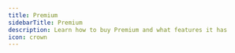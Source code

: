 ---
title: Premium
sidebarTitle: Premium
description: Learn how to buy Premium and what features it has
icon: crown
---

<script dangerouslySetInnerHTML={{
  __html: `
    (function() {
      let isToggling = false;
      
      document.addEventListener('click', function(e) {
        const summary = e.target.closest('summary');
        if (summary && !isToggling) {
          const clickedAccordion = summary.parentElement;
          const wasOpen = clickedAccordion.hasAttribute('open');
          
          isToggling = true;
          
          if (!wasOpen) {
            const allAccordions = document.querySelectorAll('details[open]');
            allAccordions.forEach(accordion => {
              if (accordion !== clickedAccordion) {
                accordion.removeAttribute('open');
              }
            });
          }
          
          requestAnimationFrame(() => {
            isToggling = false;
          });
        }
      });
    })();
  `
}} />

<div className="mobile-only">
<Card title="Buy Premium" icon="circle-1" href="../guides/premium#how-to-buy-premium-on-haunt-gg" horizontal>
Learn how to buy premium on haunt.gg
</Card>

<Card title="Payment Methods" icon="circle-2" href="../guides/premium#payment-methods" horizontal>
Check out the available payment methods.
</Card>

<Card title="Premium Features" icon="circle-3" href="../guides/premium#premium-features" horizontal>
Check out all premium features.
</Card>
</div>

## How to buy Premium on haunt.gg

<Steps>
    <Step title="Go to the pricing page">
        Head over to [haunt.gg/pricing](https://haunt.gg/pricing)
    </Step>
    <Step title="Click on the Buy Button">
        Then click on the button: "Get Lifetime Premium"
    </Step>
    <Step title="Pick your payment method">
        Then pick your preferred payment method
    </Step>
</Steps>

---

## Payment Methods

<Tabs>
    <Tab title="Stripe">
        - You can choose the following payment methods via Stripe: Credit/Debit Card, Google Pay, EPS-Transfer (Bank Transfer), Klarna, Apple Pay, Giropay
    </Tab>
    <Tab title="Cryptocurrencies">
        - You can choose the following Cryptocurrencies via Cryptomus: USDT, BTC, LTC, ETH, XMR, POL, BNB, USDC, SOL
    </Tab>
    <Tab title="PayPal">
        - You can use PayPal to pay through our trusted Point of Sale software, Paddle
    </Tab>
</Tabs>

---

## Premium Features

<AccordionGroup>
<Accordion title="Alias">
You can create an **Alias username** that automatically redirects to your main Bio Page.  

<Frame>
    ![Alias Premium](../images/alias-premium.png)
</Frame>
</Accordion>

<Accordion title="Profile Metadata">
You can set your **Discord Embed**, **Tab Title**, and **Favicon** with Profile Metadata.  

<Frame>
    ![Profile Metadata](../images/profile-metadata-premium.png)
</Frame>

<Frame>
    ![Metadata Visibility](../images/profile-metadata-visibility.png)
</Frame>

### Metadata Preview (Discord)

<Frame>
    ![Profile Metadata Discord](../images/profile-metadata-discord-premium.png)
</Frame>
</Accordion>

<Accordion title="Typewriter Descriptions">
You can add multiple descriptions to display on your Bio with a **Typewriter effect**.  

<Frame>
    ![Typewriter Descriptions](../images/typewriter-descriptions-premium.png)
</Frame>

### Typewriter Effect Preview

<Frame>
    ![Typewriter Descriptions Website](../images/typewriter-description-premium-website.gif)
</Frame>
</Accordion>

<Accordion title="Cursor Effects">
You can add a **custom cursor effect** that follows your mouse on your Bio.  

<Frame>
    ![Cursor Effects](../images/cursor-effects-premium.png)
</Frame>

### Cursor Effect Preview

<Frame>
    ![Cursor Effects Website](../images/cursor-effects-premium-website.gif)
</Frame>
</Accordion>

<Accordion title="Font Settings">
You can change the **font** for your Bio page (including your name and description).  

<Frame>
    ![Font Settings](../images/font-settings-premium.png)
</Frame>

### Font Preview

<Frame>
    ![Font Settings Website](../images/font-settings-premium-website.png)
</Frame>
</Accordion>

<Accordion title="Profile Animation">
You can add a **custom animation** to your Bio page.  

<Frame>
    ![Profile Animation](../images/profile-animation-premium.png)
</Frame>

### Profile Animation Preview

<Frame>
    ![Profile Animation Website](../images/profile-animation-premium-website.gif)
</Frame>
</Accordion>

<Accordion title="Profile Enter Animation">
You can add a **custom enter animation** to your Bio page.  

<Frame>
    ![Profile Enter Animation](../images/profile-enter-animation.png)
</Frame>

### Profile Enter Animation Preview

<Frame>
    ![Profile Enter Animation Preview](../images/profile-enter-animation-example.gif)
</Frame>
</Accordion>

<Accordion title="Username Cooldown">
Premium removes the **username cooldown**, letting you change your username anytime.  

<Frame>
    ![Username Cooldown](../images/username.png)
</Frame>
</Accordion>

<Accordion title="Customizable Border Options">
You can customize your border’s **animations**.  

<Frame>
    ![Customizable Border Options](../images/border_animations.png)
</Frame>

### Animated Border Preview

<Frame>
    ![Customizable Border Options Website](../images/border_animation.gif)
</Frame>
</Accordion>

<Accordion title="Custom Fonts">
You can upload and use **custom fonts** on your Bio page (including your name and description).  

<Frame>
    ![Custom Fonts](../images/custom_fonts.png)
</Frame>
</Accordion>
</AccordionGroup>

---

## How do I get the premium rank on Discord?

<Note>
     You can learn more about how to link your rank to Discord in this guide: [Discord Connection](/guides/discord)
</Note>

